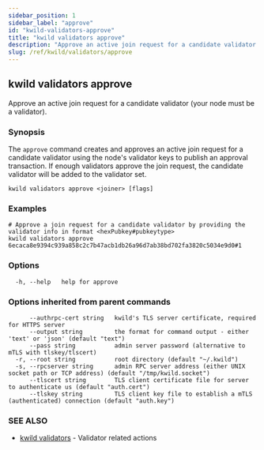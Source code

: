 ```yaml
---
sidebar_position: 1
sidebar_label: "approve"
id: "kwild-validators-approve"
title: "kwild validators approve"
description: "Approve an active join request for a candidate validator (your node must be a validator)."
slug: /ref/kwild/validators/approve
---
```


## kwild validators approve

Approve an active join request for a candidate validator (your node must be a validator).

### Synopsis

The `approve` command creates and approves an active join request for a candidate validator using the node's validator keys to publish an approval transaction. If enough validators approve the join request, the candidate validator will be added to the validator set.

```
kwild validators approve <joiner> [flags]
```

### Examples

```
# Approve a join request for a candidate validator by providing the validator info in format <hexPubkey#pubkeytype>
kwild validators approve 6ecaca8e9394c939a858c2c7b47acb1db26a96d7ab38bd702fa3820c5034e9d0#1
```

### Options

```
  -h, --help   help for approve
```

### Options inherited from parent commands

```
      --authrpc-cert string   kwild's TLS server certificate, required for HTTPS server
      --output string         the format for command output - either 'text' or 'json' (default "text")
      --pass string           admin server password (alternative to mTLS with tlskey/tlscert)
  -r, --root string           root directory (default "~/.kwild")
  -s, --rpcserver string      admin RPC server address (either UNIX socket path or TCP address) (default "/tmp/kwild.socket")
      --tlscert string        TLS client certificate file for server to authenticate us (default "auth.cert")
      --tlskey string         TLS client key file to establish a mTLS (authenticated) connection (default "auth.key")
```

### SEE ALSO

* [kwild validators](/docs/ref/kwild/validators)	 - Validator related actions

